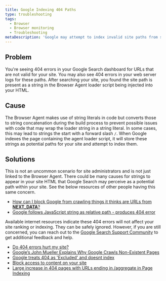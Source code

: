 ```yaml
---
title: Google Indexing 404 Paths
type: troubleshooting
tags:
  - Browser
  - Browser monitoring
  - Troubleshooting
metaDescription: 'Google may attempt to index invalid site paths from strings found in the agent loader.'
---
```


## Problem

You're seeing 404 errors in your Google Search dashboard for URLs that are not valid for your site. You may also see 404 errors in your web server logs for these paths. After searching your site, you found the site path is present as a string in the Browser Agent loader script being injected into your HTML.

## Cause

The Browser Agent makes use of string literals in code but converts those to string concatenation during the build process to prevent possible issues with code that may wrap the loader string in a string literal. In some cases, this may lead to strings the start with a forward slash `/`. When Google indexes the page containing the agent loader script, it will store these strings as potential paths for your site and attempt to index them.

## Solutions

This is not an uncommon scenario for site administrators and is not just linked to the Browser Agent. There could be many causes for strings to appear in your site HTML that Google Search may perceive as a potential path within your site. See the below resources of other people having this same concern.

- [How can I block Google from crawling things it thinks are URLs from __NEXT_DATA__?](https://stackoverflow.com/questions/75672103/how-can-i-block-google-from-crawling-things-it-thinks-are-urls-from-next-data)
- [Google follows JavaScript string as relative path - produces 404 error](https://webmasters.stackexchange.com/questions/50848/google-follows-javascript-string-as-relative-path-produces-404-error)

Available internet resources indicate these 404 errors will not affect your site ranking or indexing. They can be safely ignored. However, if you are still concerned, you can reach out to the [Google Search Support Community](https://support.google.com/webmasters/community?hl=en) to get additional feedback and help.

- [Do 404 errors hurt my site?](https://developers.google.com/search/blog/2011/05/do-404s-hurt-my-site)
- [Google’s John Mueller Explains Why Google Crawls Non-Existent Pages](https://www.searchenginejournal.com/googlebot-404/239325/)
- [Google treats 404 as 'Excluded' and doesnt index](https://support.google.com/webmasters/thread/59325769?hl=en&msgid=59357731)
- [Block access to content on your site](https://support.google.com/news/publisher-center/answer/9605477?hl=en)
- [Large increase in 404 pages with URLs ending in /aggregate in Page Indexing](https://support.google.com/webmasters/thread/212583650/large-increase-in-404-pages-with-urls-ending-in-aggregate-in-page-indexing?hl=en)
